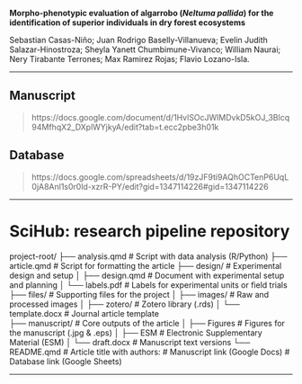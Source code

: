 **Morpho-phenotypic evaluation of algarrobo (_Neltuma pallida_) for the identification of superior individuals in dry forest ecosystems**

Sebastian Casas-Niño; Juan Rodrigo Baselly-Villanueva; Evelin Judith Salazar-Hinostroza; Sheyla Yanett Chumbimune-Vivanco; William Naurai; Nery Tirabante Terrones; Max Ramirez Rojas; Flavio Lozano-Isla.

---

## Manuscript

> https://docs.google.com/document/d/1HvlSOcJWlMDvkD5kOJ_3Blcq94MfhqX2_DXplWYjkyA/edit?tab=t.ecc2pbe3h01k

## Database

> https://docs.google.com/spreadsheets/d/19zJF9ti9AQhOCTenP6UqL0jA8Anl1s0r0ld-xzrR-PY/edit?gid=1347114226#gid=1347114226

---

# SciHub: research pipeline repository

project-root/
  ├── analysis.qmd          # Script with data analysis (R/Python)
  ├── article.qmd           # Script for formatting the article
  ├── design/               # Experimental design and setup
  │   ├── design.qmd            # Document with experimental setup and planning
  │   └── labels.pdf            # Labels for experimental units or field trials
  ├── files/                # Supporting files for the project
  │   ├── images/               # Raw and processed images
  │   ├── zotero/               # Zotero library (.rds)
  │   └── template.docx         # Journal article template  
  ├── manuscript/           # Core outputs of the article
  │   ├── Figures               # Figures for the manuscript (.jpg & .eps)
  │   ├── ESM                   # Electronic Supplementary Material (ESM)
  │   └── draft.docx            # Manuscript text versions
  └── README.qmd            # Article title with authors:
                                # Manuscript link (Google Docs)
                                # Database link (Google Sheets)

---
